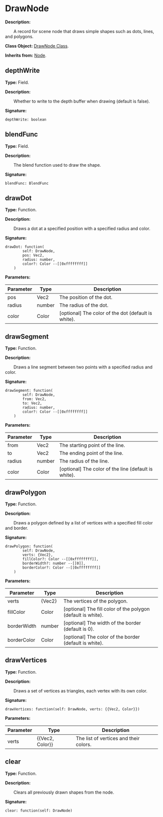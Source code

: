 # DrawNode

**Description:**

&emsp;&emsp;A record for scene node that draws simple shapes such as dots, lines, and polygons.

**Class Object:** [DrawNode Class](/docs/api/Class%20Object/DrawNode).

**Inherits from:** [Node](/docs/api/Class/Node).

## depthWrite

**Type:** Field.

**Description:**

&emsp;&emsp;Whether to write to the depth buffer when drawing (default is false).

**Signature:**
```tl
depthWrite: boolean
```

## blendFunc

**Type:** Field.

**Description:**

&emsp;&emsp;The blend function used to draw the shape.

**Signature:**
```tl
blendFunc: BlendFunc
```

## drawDot

**Type:** Function.

**Description:**

&emsp;&emsp;Draws a dot at a specified position with a specified radius and color.

**Signature:**
```tl
drawDot: function(
		self: DrawNode,
		pos: Vec2,
		radius: number,
		color?: Color --[[0xffffffff]]
	)
```

**Parameters:**

| Parameter | Type | Description |
| --- | --- | --- |
| pos | Vec2 | The position of the dot. |
| radius | number | The radius of the dot. |
| color | Color | [optional] The color of the dot (default is white). |

## drawSegment

**Type:** Function.

**Description:**

&emsp;&emsp;Draws a line segment between two points with a specified radius and color.

**Signature:**
```tl
drawSegment: function(
		self: DrawNode,
		from: Vec2,
		to: Vec2,
		radius: number,
		color?: Color --[[0xffffffff]]
	)
```

**Parameters:**

| Parameter | Type | Description |
| --- | --- | --- |
| from | Vec2 | The starting point of the line. |
| to | Vec2 | The ending point of the line. |
| radius | number | The radius of the line. |
| color | Color | [optional] The color of the line (default is white). |

## drawPolygon

**Type:** Function.

**Description:**

&emsp;&emsp;Draws a polygon defined by a list of vertices with a specified fill color and border.

**Signature:**
```tl
drawPolygon: function(
		self: DrawNode,
		verts: {Vec2},
		fillColor?: Color --[[0xffffffff]],
		borderWidth?: number --[[0]],
		borderColor?: Color --[[0xffffffff]]
	)
```

**Parameters:**

| Parameter | Type | Description |
| --- | --- | --- |
| verts | \{Vec2} | The vertices of the polygon. |
| fillColor | Color | [optional] The fill color of the polygon (default is white). |
| borderWidth | number | [optional] The width of the border (default is 0). |
| borderColor | Color | [optional] The color of the border (default is white). |

## drawVertices

**Type:** Function.

**Description:**

&emsp;&emsp;Draws a set of vertices as triangles, each vertex with its own color.

**Signature:**
```tl
drawVertices: function(self: DrawNode, verts: {{Vec2, Color}})
```

**Parameters:**

| Parameter | Type | Description |
| --- | --- | --- |
| verts | \{\{Vec2, Color}} | The list of vertices and their colors. |

## clear

**Type:** Function.

**Description:**

&emsp;&emsp;Clears all previously drawn shapes from the node.

**Signature:**
```tl
clear: function(self: DrawNode)
```